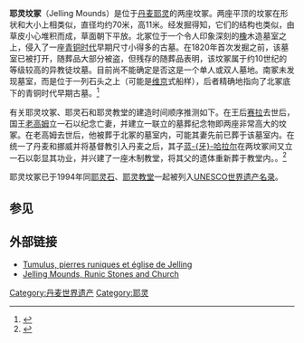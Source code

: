 {{expand|time=2009-07-20T23:56:59+00:00}}

{{世界文化遗产概要表
| site_img = image:Jelling-Kirche suedlicher Huegel.jpg
| site_img_capt = 自教堂墓地远望耶灵坟冢
| site_img_width = 300px
| zh_name = 耶灵坟冢、卢恩石和教堂
| en_name = Jelling Mounds, Runic Stones and Church
| fr_name = Tumulus, pierres runiques et église de Jelling
| country = {{DEN}}
| Region = 欧洲和北美地区
| criterion_c = (iii)
| rg_year = 1994
| org_url = http://whc.unesco.org/en/list/697 697
| map_img = 
| map_img_width = 
| locator_x = 
| locator_y = 
}}

'''耶灵坟冢'''（Jelling Mounds）是位于[[丹麦|丹麦]][[耶灵|耶灵]]的两座坟冢。两座平顶的坟冢在形状和大小上相类似，直径均约70米，高11米。经发掘得知，它们的结构也类似，由草皮小心堆积而成，草面朝下平放。北冢位于一个令人印象深刻的[[橡树|橡]]木造墓室之上，侵入了一座[[青铜时代|青铜时代]]早期尺寸小得多的古墓。在1820年首次发掘之前，该墓室已被打开，随葬品大部分被盗，但残存的随葬品表明，该坟冢属于约10世纪的等级较高的异教徒坟墓。目前尚不能确定是否这是一个单人或双人墓地。南冢未发现墓室，而是位于一列石头之上（可能是[[维京人|维京]]式船样），后者精确地指向了北冢底下的青铜时代早期古墓。<ref>{{Cite web |url=http://whc.unesco.org/archive/advisory_body_evaluation/697.pdf |title=UNESCO,Advisory Body Evaluation, 1994 |access-date=2009-07-21 |archive-date=2016-08-10 |archive-url=https://web.archive.org/web/20160810080544/http://whc.unesco.org/archive/advisory_body_evaluation/697.pdf |dead-url=no }}</ref>

有关耶灵坟冢、耶灵石和耶灵教堂的建造时间顺序推测如下。在王后[[赛拉|赛拉]]去世后，国王[[老高姆|老高姆]]立一石以纪念亡妻，并建立一联立的墓葬纪念物即两座非常高大的坟冢。在老高姆去世后，他被葬于北冢的墓室内，可能其妻先前已葬于该墓室内。在统一了丹麦和挪威并将基督教引入丹麦之后，其子[[哈拉爾一世_(丹麥)|蓝-{牙}-哈拉尔]]在两坟冢间又立一石以彰显其功业，并兴建了一座木制教堂，将其父的遗体重新葬于教堂内。。<ref>{{Cite web |url=http://whc.unesco.org/archive/advisory_body_evaluation/697.pdf |title=UNESCO, Advisory Body Evaluation, 1994 |access-date=2009-07-21 |archive-date=2016-08-10 |archive-url=https://web.archive.org/web/20160810080544/http://whc.unesco.org/archive/advisory_body_evaluation/697.pdf |dead-url=no }}</ref>

耶灵坟冢已于1994年同[[耶灵石|耶灵石]]、[[耶灵教堂|耶灵教堂]]一起被列入[[UNESCO|UNESCO]][[世界遗产名录|世界遗产名录]]。

==参见==
<div class="references-small">
<references/>
</div>

==外部链接==
*[http://whc.unesco.org/fr/list/697 Tumulus, pierres runiques et église de Jelling] {{Wayback|url=http://whc.unesco.org/fr/list/697 |date=20090307031647 }}
*[http://whc.unesco.org/en/list/697 Jelling Mounds, Runic Stones and Church] {{Wayback|url=http://whc.unesco.org/en/list/697 |date=20170711121302 }}

{{丹麦世界遗产}}
[[Category:丹麦世界遗产|Category:丹麦世界遗产]]
[[Category:耶灵|Category:耶灵]]